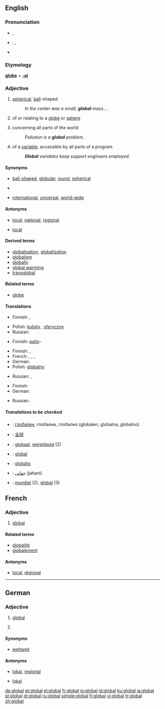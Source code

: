 ==English==

===Pronunciation===
* {{a|UK}} {{IPA|/ˈgləʊbəl/}}, {{SAMPA|/"gl@Ub@l/}}
* {{a|US}} {{AHD|glō'bəl}}, {{IPA|/ˈgloʊbəl/}}, {{SAMPA|/"gloUb@l/}}
*{{rhymes|əʊbəl}}

===Etymology===
'''[[globe]]''' + '''[[-al]]'''

===Adjective===
{{wikipedia}}
{{en-adj}}

# [[spherical]], [[ball]]-shaped
#: ''In the center was a small, '''global''' mass....''
# {{context|not [[comparable]]}} of or relating to a [[globe]] or [[sphere]]
# {{context|not comparable}} concerning all parts of the world
#: ''Pollution is a '''global''' problem.''
# {{context|not comparable|computing}} of a [[variable]], accessible by all parts of a program
#: '''''Global''' variables keep support engineers employed.''

====Synonyms====
*{{sense|spherical}} [[ball-shaped]], [[globular]], [[round]], [[spherical]]
*{{sense|of or relating to a globe or sphere}}
*{{sense|concerning all parts of the world}} [[international]], [[universal]], [[world-wide]]

====Antonyms====
*{{sense|concerning all parts of the world}} [[local]], [[national]], [[regional]]
*{{sense|of a variable, in computing}} [[local]]

====Derived terms====
*[[globalisation]], [[globalization]]
*[[globalism]]
*[[globally]]
*[[global warming]]
*[[transglobal]]

====Related terms====
*[[globe]]

====Translations====
{{trans-top|spherical}}
* Finnish: {{t-|fi|pallomainen}}, {{t+|fi|pyöreä}}
{{trans-mid}}
* Polish: [[kulisty]] {{m}}, [[sferyczny]] {{m}} 
* Russian: {{t-|ru|сферический|tr=sferíčeskij|sc=Cyrl}}
{{trans-bottom}}

{{trans-top|of or relating to a globe or sphere}}
* Finnish: [[pallo]]-
{{trans-mid}}
{{trans-bottom}}

{{trans-top|concerning all parts of the world}}
* Finnish: {{t-|fi|maailmanlaajuinen}}, {{t+|fi|globaali}}
* French: {{t+|fr|global}}, {{t+|fr|global|f}}, {{t+|fr|mondial|m}}, {{t+|fr|mondiale|f}}
* German: {{t+|de|global}}
* Polish: [[globalny]] {{m}}
{{trans-mid}}
* Russian: {{t+|ru|всемирный|tr=vsemírnyj|sc=Cyrl}}, {{t+|ru|глобальный|tr=globál'nyj|sc=Cyrl}} 
{{trans-bottom}}

{{trans-top|of a variable, in computing}}
* Finnish: {{t+|fi|globaali}}
* German: {{t+|de|global}}
{{trans-mid}}
* Russian: {{t+|ru|глобальный|tr=globál'nyj|sc=Cyrl}} 
{{trans-bottom}}

=====Translations to be checked=====
*{{ttbc|Bulgarian}}: [[#Bulgarian|глобален]], глобална, глобално (globalen, globalna, globalno)
*{{ttbc|Chinese}}: [[#Chinese|全球]]
*{{ttbc|Dutch}}: [[#Dutch|globaal]], [[#Dutch|wereldwijd]] (2)
*{{ttbc|French}}: [[#French|global]]
*{{ttbc|Hungarian}}: [[#Hungarian|globális]]
*{{ttbc|Persian}}: [[#Persian|جهانی]] (jahani)
*{{ttbc|Spanish}}: [[#Spanish|mundial]] (2), [[#Spanish|global]] (3)

==French==

===Adjective===
{{fr-adj|pm=globaux}}

# [[#English|global]] {{italbrac|concerning the whole world}}

====Related terms====
*[[globalité]]
*[[globalement]]

====Antonyms====
*[[local#French|local]], [[régional]]

----

==German==

===Adjective===
{{de-adj|-}}

# [[#English|global]] {{italbrac|worldwide}}
# {{computing|lang=de}} {{italbrac|worldwide}}

====Synonyms====
*{{sense|worldwide}} [[weltweit]]

====Antonyms====
*{{sense|worldwide}} [[lokal]], [[regional]]
*{{sense|computing}} [[lokal]]

[[de:global]]
[[et:global]]
[[el:global]]
[[fr:global]]
[[io:global]]
[[id:global]]
[[ku:global]]
[[ja:global]]
[[pl:global]]
[[pt:global]]
[[ru:global]]
[[simple:global]]
[[fi:global]]
[[vi:global]]
[[tr:global]]
[[zh:global]]